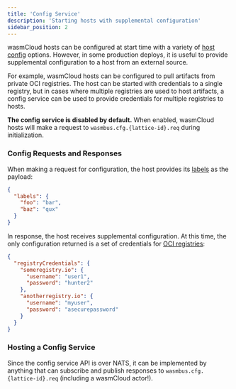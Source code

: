 ```yaml
---
title: 'Config Service'
description: 'Starting hosts with supplemental configuration'
sidebar_position: 2
---
```


wasmCloud hosts can be configured at start time with a variety of [host config](/docs/0.82/reference/host-config) options. However, in some production deploys, it is useful to provide supplemental configuration to a host from an external source.

For example, wasmCloud hosts can be configured to pull artifacts from private OCI registries. The host can be started with credentials to a single registry, but in cases where multiple registries are used to host artifacts, a config service can be used to provide credentials for multiple registries to hosts.

**The config service is disabled by default.** When enabled, wasmCloud hosts will make a request to `wasmbus.cfg.{lattice-id}.req` during initialization.

### Config Requests and Responses

When making a request for configuration, the host provides its [labels](/docs/0.82/deployment/hosts/labels) as the payload:

```json
{
  "labels": {
    "foo": "bar",
    "baz": "qux"
  }
}
```

In response, the host receives supplemental configuration. At this time, the only configuration returned is a set of credentials for [OCI registries](/docs/0.82/deployment/oci):

```json
{
  "registryCredentials": {
    "someregistry.io": {
      "username": "user1",
      "password": "hunter2"
    },
    "anotherregistry.io": {
      "username": "myuser",
      "password": "asecurepassword"
    }
  }
}
```

### Hosting a Config Service

Since the config service API is over NATS, it can be implemented by anything that can subscribe and publish responses to `wasmbus.cfg.{lattice-id}.req` (including a wasmCloud actor!).
